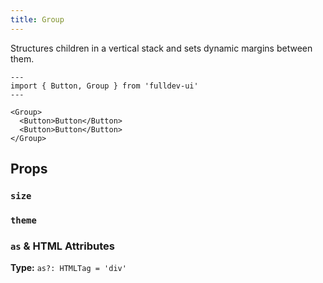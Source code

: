 ```yaml
---
title: Group
---
```



Structures children in a vertical stack and sets dynamic margins between them.

```astro live
---
import { Button, Group } from 'fulldev-ui'
---

<Group>
  <Button>Button</Button>
  <Button>Button</Button>
</Group>
```

## Props

### `size`

<SizeProp />

### `theme`

<ThemeProp />

### `as` & HTML Attributes

**Type:** `as?: HTMLTag = 'div'`

<AsProp />
